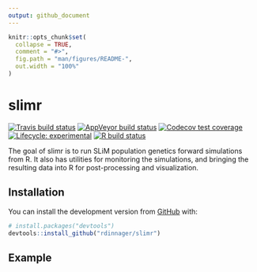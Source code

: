 ```yaml
---
output: github_document
---
```


<!-- README.md is generated from README.Rmd. Please edit that file -->

```r
knitr::opts_chunk$set(
  collapse = TRUE,
  comment = "#>",
  fig.path = "man/figures/README-",
  out.width = "100%"
)
```

# slimr

<!-- badges: start -->
[![Travis build status](https://travis-ci.org/rdinnager/slimr.svg?branch=master)](https://travis-ci.org/rdinnager/slimr)
[![AppVeyor build status](https://ci.appveyor.com/api/projects/status/github/rdinnager/slimr?branch=master&svg=true)](https://ci.appveyor.com/project/rdinnager/slimr)
[![Codecov test coverage](https://codecov.io/gh/rdinnager/slimr/branch/master/graph/badge.svg)](https://codecov.io/gh/rdinnager/slimr?branch=master)
[![Lifecycle: experimental](https://img.shields.io/badge/lifecycle-experimental-orange.svg)](https://www.tidyverse.org/lifecycle/#experimental)
[![R build status](https://github.com/rdinnager/slimr/workflows/R-CMD-check/badge.svg)](https://github.com/rdinnager/slimr/actions)
<!-- badges: end -->

The goal of slimr is to run SLiM population genetics forward simulations from R. It also has utilities for monitoring the simulations, and bringing the resulting data into R for post-processing and visualization.

## Installation

You can install the development version from [GitHub](https://github.com/) with:

``` r
# install.packages("devtools")
devtools::install_github("rdinnager/slimr")
```

## Example

